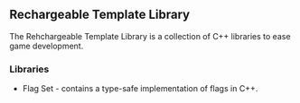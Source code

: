 == Rechargeable Template Library ==

The Rehchargeable Template Library is a collection of C++ libraries to ease game development.

=== Libraries ===
* Flag Set - contains a type-safe implementation of flags in C++.
